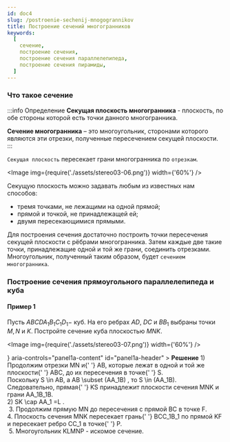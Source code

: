 ```yaml
---
id: doc4
slug: /postroenie-sechenij-mnogogrannikov
title: Построение сечений многогранников
keywords:
  [
    сечение,
    построение сечения,
    построение сечения параллелепипеда,
    построение сечения пирамиды,
  ]
---
```



### Что такое сечение

:::info Определение
**Секущая плоскость многогранника** - плоскость, по обе стороны которой есть точки данного многогранника.

**Сечение многогранника** – это многоугольник, сторонами которого являются эти отрезки, полученные пересечением секущей плоскости.
:::

`Секущая плоскость` пересекает грани многогранника по `отрезкам`.

<Image img={require('./assets/stereo03-06.png')} width={'60%'} />

Секущую плоскость можно задавать любым из известных нам способов:

- тремя точками, не лежащими на одной прямой;
- прямой и точкой, не принадлежащей ей;
- двумя пересекающимися прямыми.

Для построения сечения достаточно построить точки пересечения секущей плоскости с рёбрами многогранника. Затем каждые две такие точки, принадлежащие одной и той же грани, соединить отрезками. Многоугольник, полученный таким образом, будет `сечением многогранника`.

### Построение сечения прямоугольного параллелепипеда и куба

#### Пример 1

Пусть $ABCDA_1B_1C_1D_1-$ куб. На его ребрах $AD$, $DC$ и $BB_1$ выбраны точки $M,N$ и $K$. Постройте сечение куба плоскостью $MNK$.

<Image img={require('./assets/stereo03-07.png')} width={'60%'} />

<Accordion>
  <AccordionSummary
    expandIcon={<ExpandMoreIcon />}
    aria-controls="panel1a-content"
    id="panel1a-header"
  >
    <Typography>
      <b>Решение</b>
    </Typography>
  </AccordionSummary>
  <AccordionDetails>
    <Typography>
      1) Продолжим отрезки <MathRender>MN</MathRender> и{' '}
      <MathRender>AB</MathRender>, которые лежат в одной и той же плоскости{' '}
      <MathRender>ABC</MathRender>, до их пересечения в точке{' '}
      <MathRender>S</MathRender>.<br />
      Поскольку <MathRender>S \in AB</MathRender>, а <MathRender>
        AB \subset (AA_1B)
      </MathRender>, то <MathRender>S \in (AA_1B)</MathRender>. Следовательно, прямая{' '}
      <MathRender>KS</MathRender> принадлежит плоскости сечения <MathRender>
        MNK
      </MathRender> и грани <MathRender>AA_1B_1B</MathRender>.<br /> 2) <MathRender>
        SK \cap AA_1 =L
      </MathRender>.<br />
      <Image img={require('./assets/stereo03-08.png')} width={'60%'} />
      3. Продолжим прямую <MathRender>MN</MathRender> до пересечения с прямой <MathRender>
        BC
      </MathRender> в точке <MathRender>F</MathRender>.<br />
      4. Плоскость сечения <MathRender>MNK</MathRender> пересекает грань{' '}
      <MathRender>BCC_1B_1 </MathRender> по прямой <MathRender>KF</MathRender> и
      пересекает ребро <MathRender>CC_1</MathRender> в точке{' '}
      <MathRender>P</MathRender>.<br />
      <Image img={require('./assets/stereo03-09.png')} width={'60%'} />
      5. Многоугольник <MathRender>KLMNP</MathRender> - искомое сечение.
    </Typography>
  </AccordionDetails>
</Accordion>

<br />
<br />
<br />
<br />
<br />
<br />
<br />
<br />
<br />
<br />
<br />
<br />
<br />
<br />
<br />
<br />
<br />
<br />
<br />
<br />
<br />
<br />
<br />
<br />
